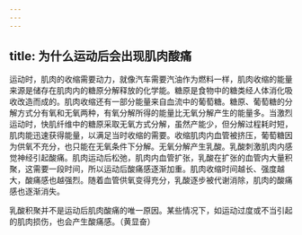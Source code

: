 ```yaml
---
---
---
```

title: 为什么运动后会出现肌肉酸痛
---




运动时，肌肉的收缩需要动力，就像汽车需要汽油作为燃料一样，肌肉收缩的能量来源是储存在肌肉内的糖原分解释放的化学能。糖原是食物中的糖类经人体消化吸收改造而成的。肌肉收缩还有一部分能量来自血流中的葡萄糖。糖原、葡萄糖的分解方式分有氧和无氧两种，有氧分解所得的能量比无氧分解产生的能量多。当激烈运动时，快肌纤维中的糖原采取无氧方式分解，虽然产能少，但分解过程耗时短，肌肉能迅速获得能量，以满足当时收缩的需要。收缩肌肉内血管被挤压，葡萄糖因为供氧不充分，也只能在无氧条件下分解。无氧分解产生乳酸。乳酸刺激肌肉内感觉神经引起酸痛。肌肉运动后松弛，肌肉内血管扩张，乳酸在扩张的血管内大量积聚，这需要一段时间，所以运动后酸痛感逐渐加重。肌肉收缩时间越长、强度越大，酸痛感也越强烈。随着血管供氧变得充分，乳酸逐步被代谢消除，肌肉的酸痛感也逐渐消失。

乳酸积聚并不是运动后肌肉酸痛的唯一原因。某些情况下，如运动过度或不当引起的肌肉损伤，也会产生酸痛感。（黄显奋）